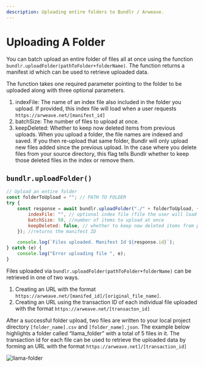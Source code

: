 ```yaml
---
description: Uploading entire folders to Bundlr / Arweave.
---
```


# Uploading A Folder

You can batch upload an entire folder of files all at once using the function `bundlr.uploadFolder(pathToFolder+folderName)`. The function returns a manifest id which can be used to retrieve uploaded data.

The function takes one required parameter pointing to the folder to be uploaded along with three optional parameters.

1. indexFile: The name of an index file also included in the folder you upload. If provided, this index file will load when a user requests `https://arweave.net/[manifest_id]`
2. batchSize: The number of files to upload at once.
3. keepDeleted: Whether to keep now deleted items from previous uploads. When you upload a folder, the file names are indexed and saved. If you then re-upload that same folder, Bundlr will only upload new files added since the previous upload. In the case where you delete files from your source directory, this flag tells Bundlr whether to keep those deleted files in the index or remove them.

## `bundlr.uploadFolder()`

```js
// Upload an entire folder
const folderToUpload = ""; // PATH TO FOLDER
try {
	const response = await bundlr.uploadFolder("./" + folderToUpload, {
		indexFile: "", // optional index file (file the user will load when accessing the manifest)
		batchSize: 50, //number of items to upload at once
		keepDeleted: false, // whether to keep now deleted items from previous uploads
	}); //returns the manifest ID

	console.log(`Files uploaded. Manifest Id ${response.id}`);
} catch (e) {
	console.log("Error uploading file ", e);
}
```

Files uploaded via `bundlr.uploadFolder(pathToFolder+folderName)` can be retrieved in one of two ways.

1. Creating an URL with the format `https://arweave.net/[manifed_id]/[original_file_name]`.
2. Creating an URL using the transaction ID of each individual file uploaded with the format `https://arweave.net/[transacton_id]`

After a successful folder upload, two files are written to your local project directory `[folder_name].csv` and `[folder_name].json`. The example below highlights a folder called “llama_folder” with a total of 5 files in it. The transaction id for each file can be used to retrieve the uploaded data by forming an URL with the format `https://arweave.net]/[transaction_id]`

![llama-folder](/img/code-assets/llama-folder-manifest.png)
